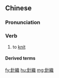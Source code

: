 {{also|针织}}
==Chinese==
{{zh-forms|s=针织}}

===Pronunciation===
{{zh-pron
|m=zhēnzhī
|c=zam1 zik1
|mn=chiam-chit
|cat=v
}}

===Verb===
{{zh-verb}}

# to [[knit]]

====Derived terms====
{{zh-der|針織品}}

[[fy:針織]]
[[hu:針織]]
[[mg:針織]]